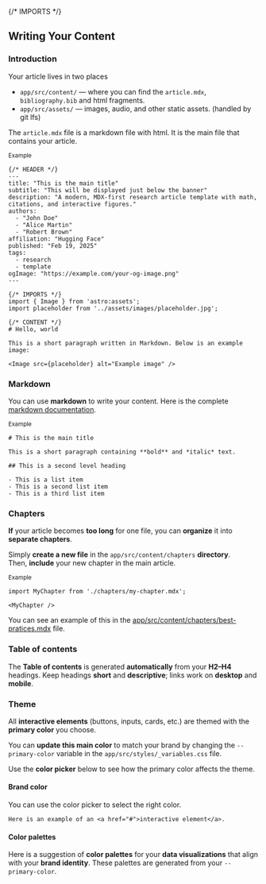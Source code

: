 {/* IMPORTS */}

## Writing Your Content

### Introduction

Your article lives in two places

- `app/src/content/` — where you can find the `article.mdx`, `bibliography.bib` and html fragments.
- `app/src/assets/` — images, audio, and other static assets. (handled by git lfs)

The `article.mdx` file is a markdown file with html. It is the main file that contains your article.

<small className="muted">Example</small>
```mdx
{/* HEADER */}
---
title: "This is the main title"
subtitle: "This will be displayed just below the banner"
description: "A modern, MDX-first research article template with math, citations, and interactive figures."
authors:
  - "John Doe"
  - "Alice Martin"
  - "Robert Brown"
affiliation: "Hugging Face"
published: "Feb 19, 2025"
tags:
  - research
  - template
ogImage: "https://example.com/your-og-image.png"
---

{/* IMPORTS */}
import { Image } from 'astro:assets';
import placeholder from '../assets/images/placeholder.jpg';

{/* CONTENT */}
# Hello, world

This is a short paragraph written in Markdown. Below is an example image:

<Image src={placeholder} alt="Example image" />
```

### Markdown 

You can use **markdown** to write your content. Here is the complete [markdown documentation](https://www.markdownguide.org/basic-syntax/).

<small className="muted">Example</small>
```mdx
# This is the main title

This is a short paragraph containing **bold** and *italic* text.

## This is a second level heading

- This is a list item
- This is a second list item
- This is a third list item
```


### Chapters


**If** your article becomes **too long** for one file, you can **organize** it into **separate chapters**.

Simply **create a new file** in the `app/src/content/chapters` **directory**.  
Then, **include** your new chapter in the main article.


<small className="muted">Example</small>
```mdx
import MyChapter from './chapters/my-chapter.mdx';

<MyChapter />
```

You can see an example of this in the <a target="_blank" href="https://huggingface.co/spaces/tfrere/research-article-template/blob/main/app/src/content/chapters/best-pratices.mdx">app/src/content/chapters/best-pratices.mdx</a> file.

### Table of contents
 
The **Table of contents** is generated **automatically** from your **H2–H4** headings. Keep headings **short** and **descriptive**; links work on **desktop** and **mobile**.

### Theme

All **interactive elements** (buttons, inputs, cards, etc.) are themed with the **primary color** you choose.

You can **update this main color** to match your brand by changing the `--primary-color` variable in the `app/src/styles/_variables.css` file.

Use the **color picker** below to see how the primary color affects the theme.

#### Brand color

<Aside>
  <HtmlFragment src="color-picker.html" />
  <Fragment slot="aside">
    You can use the color picker to select the right color.
    
    Here is an example of an <a href="#">interactive element</a>.
  </Fragment>
</Aside>


#### Color palettes

Here is a suggestion of **color palettes** for your **data visualizations** that align with your **brand identity**. These palettes are generated from your `--primary-color`.

<HtmlFragment src="palettes.html" />
